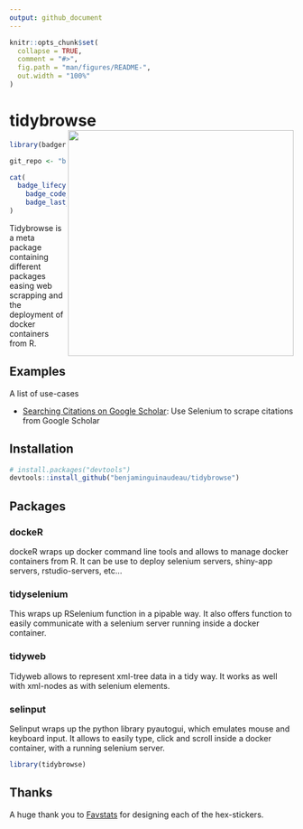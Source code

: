 ```yaml
---
output: github_document
---
```


<!-- README.md is generated from README.Rmd. Please edit that file -->

```r
knitr::opts_chunk$set(
  collapse = TRUE,
  comment = "#>",
  fig.path = "man/figures/README-",
  out.width = "100%"
)
```



# tidybrowse <img src="man/figures/tidybrowse_logo.jpeg" width="400px" align="right" />


```r

library(badger)

git_repo <- "benjaminguinaudeau/tidybrowse"

cat(
  badge_lifecycle(),
	badge_code_size(git_repo),
	badge_last_commit(git_repo)
)
```



Tidybrowse is a meta package containing different packages easing web scrapping and the deployment of docker containers from R. 

## Examples

A list of use-cases
  
  + [Searching Citations on Google Scholar](example/cleaning_citations.md): Use Selenium to scrape citations from Google Scholar

## Installation

``` r
# install.packages("devtools")
devtools::install_github("benjaminguinaudeau/tidybrowse")
```

## Packages

### dockeR

dockeR wraps up docker command line tools and allows to manage docker containers from R. It can be use to deploy selenium servers, shiny-app servers, rstudio-servers, etc...

### tidyselenium

This wraps up RSelenium function in a pipable way. It also offers function to easily communicate with a selenium server running inside a docker container. 

### tidyweb

Tidyweb allows to represent xml-tree data in a tidy way. It works as well with xml-nodes as with selenium elements. 

### selinput

Selinput wraps up the python library pyautogui, which emulates mouse and keyboard input. It allows to easily type, click and scroll inside a docker container, with a running selenium server. 

```r
library(tidybrowse)
```


## Thanks

A huge thank you to [Favstats](https://github.com/favstats) for designing each of the hex-stickers. 


